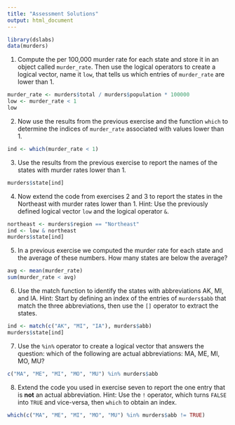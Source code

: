 ```yaml
---
title: "Assessment Solutions"
output: html_document
---
```


```r
library(dslabs)
data(murders)
```

1. Compute the per 100,000 murder rate for each state and store it in an object called `murder_rate`. Then use the logical operators to create a logical vector, name it `low`, that tells us which entries of `murder_rate` are lower than 1.

```r
murder_rate <- murders$total / murders$population * 100000 
low <- murder_rate < 1
low
```

2. Now use the results from the previous exercise and the function `which` to determine the indices of `murder_rate` associated with values lower than 1.

```r
ind <- which(murder_rate < 1)
```


3. Use the results from the previous exercise to report the names of the states with murder rates lower than 1.

```r
murders$state[ind]
```


4. Now extend the code from exercises 2 and 3 to report the states in the Northeast with murder rates lower than 1. Hint: Use the previously defined logical vector `low` and the logical operator `&`.

```r
northeast <- murders$region == "Northeast"
ind <- low & northeast
murders$state[ind]
```

5. In a previous exercise we computed the murder rate for each state and the average of these numbers. How many states are below the average?

```r
avg <- mean(murder_rate)
sum(murder_rate < avg)
```


6. Use the match function to identify the states with abbreviations AK, MI, and IA. Hint: Start by defining an index of the entries of `murders$abb` that match the three abbreviations, then use the `[]` operator to extract the states.

```r
ind <- match(c("AK", "MI", "IA"), murders$abb)
murders$state[ind]
```

7. Use the `%in%` operator to create a logical vector that answers the question: which of the following are actual abbreviations: MA, ME, MI, MO, MU?

```r
c("MA", "ME", "MI", "MO", "MU") %in% murders$abb
```


 8. Extend the code you used in exercise seven to report the one entry that is **not** an actual abbreviation. Hint: Use the `!` operator, which turns `FALSE` into `TRUE` and vice-versa, then `which` to obtain an index.

```r
which(c("MA", "ME", "MI", "MO", "MU") %in% murders$abb != TRUE)
```


